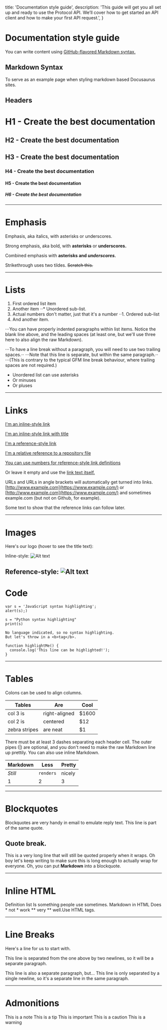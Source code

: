 
<HeroPattern />

  title: 'Documentation style guide',
  description:
    'This guide will get you all set up and ready to use the Protocol API. We’ll cover how to get started an API client and how to make your first API request.',
}

# Documentation style guide

You can write content using [GitHub-flavored Markdown syntax.](https://github.github.com/gfm/)<script src='https://cdn.jsdelivr.net/gh/eddymens/markdown-external-link-script@v2.0.0/main.min.js'></script>

## Markdown Syntax
To serve as an example page when styling markdown based Docusaurus sites.
## Headers
H1 - Create the best documentation
===============
H2 - Create the best documentation
---------------
## H3 - Create the best documentation
### H4 - Create the best documentation
#### H5 - Create the best documentation
##### H6 - Create the best documentation

---
# Emphasis

Emphasis, aka italics, with asterisks or underscores.

Strong emphasis, aka bold, with **asterisks** or **underscores.**

Combined emphasis with **asterisks and *underscores.***

Strikethrough uses two tildes. ~~Scratch this.~~

---
# Lists
1. First ordered list item
2. Another item ⋅⋅* Unordered sub-list.
3. Actual numbers don't matter, just that it's a number ⋅⋅1. Ordered sub-list
4. And another item.

⋅⋅⋅You can have properly indented paragraphs within list items. Notice the blank line above, and the leading spaces (at least one, but we'll use three here to also align the raw Markdown).

⋅⋅⋅To have a line break without a paragraph, you will need to use two trailing spaces.⋅⋅ ⋅⋅⋅Note that this line is separate, but within the same paragraph.⋅⋅ ⋅⋅⋅(This is contrary to the typical GFM line break behaviour, where trailing spaces are not required.)

- Unordered list can use asterisks
- Or minuses
- Or pluses
---
# Links
[I'm an inline-style link](https://www.google.com/)<script src='https://cdn.jsdelivr.net/gh/eddymens/markdown-external-link-script@v2.0.0/main.min.js'></script>

[I'm an inline-style link with title](https://www.google.com/)<script src='https://cdn.jsdelivr.net/gh/eddymens/markdown-external-link-script@v2.0.0/main.min.js'></script>

[I'm a reference-style link](https://www.mozilla.org/en-US/?v=2)<script src='https://cdn.jsdelivr.net/gh/eddymens/markdown-external-link-script@v2.0.0/main.min.js'></script>

[I'm a relative reference to a repository file]()

[You can use numbers for reference-style link definitions](https://slashdot.org/)<script src='https://cdn.jsdelivr.net/gh/eddymens/markdown-external-link-script@v2.0.0/main.min.js'></script>

Or leave it empty and use the [link text itself.](https://www.reddit.com/?rdt=34686)<script src='https://cdn.jsdelivr.net/gh/eddymens/markdown-external-link-script@v2.0.0/main.min.js'></script>

URLs and URLs in angle brackets will automatically get turned into links. [http://www.example.com](https://www.example.com/)<script src='https://cdn.jsdelivr.net/gh/eddymens/markdown-external-link-script@v2.0.0/main.min.js'></script> or [http://www.example.com](https://www.example.com/)<script src='https://cdn.jsdelivr.net/gh/eddymens/markdown-external-link-script@v2.0.0/main.min.js'></script> and sometimes example.com (but not on Github, for example).

Some text to show that the reference links can follow later.

---
# Images

Here's our logo (hover to see the title text):

Inline-style: ![Alt text](https://imagedelivery.net/5m26Aj-CutMXPPNacMs_yQ/d9138227-326e-4d9c-fc4c-01959cc06b00/public)

Reference-style: ![Alt text](https://imagedelivery.net/5m26Aj-CutMXPPNacMs_yQ/d9138227-326e-4d9c-fc4c-01959cc06b00/public)
---
# Code

```tsx
var s = 'JavaScript syntax highlighting';
alert(s);)
```
```tsx
s = "Python syntax highlighting"
print(s)
```
```tsx
No language indicated, so no syntax highlighting.
But let's throw in a <b>tag</b>.
```
```tsx
function highlightMe() {
  console.log('This line can be highlighted!');
}
```
---
# Tables

Colons can be used to align columns.

| Tables | Are | Cool |
| ---- | ---- | ----------- |
| col 3 is | right-aligned | \$1600 |
| col 2 is | centered | $12 |
| zebra stripes | are neat | $1 |

There must be at least 3 dashes separating each header cell. The outer pipes (|) are optional, and you don't need to make the raw Markdown line up prettily. You can also use inline Markdown.

| Markdown | Less | Pretty |
| ---- | ---- | ----------- |
| *Still* | `renders` | nicely |
| 1 | 2 | 3 |

---
# Blockquotes
Blockquotes are very handy in email to emulate reply text. This line is part of the same quote.

## Quote break.

This is a very long line that will still be quoted properly when it wraps. Oh boy let's keep writing to make sure this is long enough to actually wrap for everyone. Oh, you can put **Markdown** into a blockquote.

---
# Inline HTML
Definition list
        Is something people use sometimes.
Markdown in HTML
        Does * not * work ** very ** well.Use HTML tags.

---
# Line Breaks
Here's a line for us to start with.

This line is separated from the one above by two newlines, so it will be a separate paragraph.

This line is also a separate paragraph, but... This line is only separated by a single newline, so it's a separate line in the same paragraph.

---
# Admonitions

<Tip> 
This is a note
</Tip>

<Note>
This is a tip
</Note>

<Info>
This is important
</Info>

<Caution>
This is a caution
</Caution>

<Danger>
This is a warning
</Danger>

